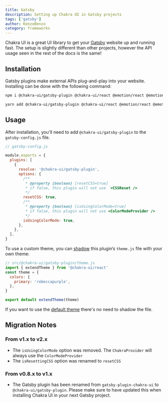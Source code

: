 ```yaml
---
title: Gatsby
description: Setting up Chakra UI in Gatsby projects
tags: ['gatsby']
author: KenzoBenzo
category: frameworks
---
```


Chakra UI is a great UI library to get your [Gatsby](https://www.gatsbyjs.com/)
website up and running fast. The setup is slightly different than other
projects, however the API usage seen in the rest of the docs is the same!

## Installation

Gatsby plugins make external APIs plug-and-play into your website. Installing
can be done with the following command:

```bash
npm i @chakra-ui/gatsby-plugin @chakra-ui/react @emotion/react @emotion/styled framer-motion
```

```bash
yarn add @chakra-ui/gatsby-plugin @chakra-ui/react @emotion/react @emotion/styled framer-motion
```

## Usage

After installation, you'll need to add `@chakra-ui/gatsby-plugin` to the
`gatsby-config.js` file.

```jsx live=false
// gatsby-config.js

module.exports = {
  plugins: [
    {
      resolve: '@chakra-ui/gatsby-plugin',
      options: {
        /**
         * @property {boolean} [resetCSS=true]
         * if false, this plugin will not use `<CSSReset />
         */
        resetCSS: true,
        /**
         * @property {boolean} [isUsingColorMode=true]
         * if false, this plugin will not use <ColorModeProvider />
         */
        isUsingColorMode: true,
      },
    },
  ],
}
```

To use a custom theme, you can
[shadow](https://www.gatsbyjs.com/docs/how-to/plugins-and-themes/shadowing/)
this plugin’s `theme.js` file with your own theme:

```jsx live=false
// src/@chakra-ui/gatsby-plugin/theme.js
import { extendTheme } from '@chakra-ui/react'
const theme = {
  colors: {
    primary: 'rebeccapurple',
  },
}

export default extendTheme(theme)
```

If you want to use the [default theme](/docs/styled-system/theme) there's no
need to shadow the file.

## Migration Notes

### From v1.x to v2.x

- The `isUsingColorMode` option was removed. The `ChakraProvider` will always
  use the `ColorModeProvider`
- The `isResettingCSS` option was renamed to `resetCSS`

### From v0.8.x to v1.x

- The Gatsby plugin has been renamed from `gatsby-plugin-chakra-ui` to
  `@chakra-ui/gatsby-plugin`. Please make sure to have updated this when
  installing Chakra UI in your next Gatsby project.
